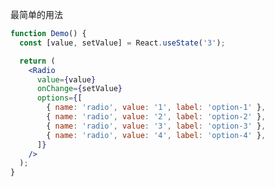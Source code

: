最简单的用法

```jsx
function Demo() {
  const [value, setValue] = React.useState('3');

  return (
    <Radio
      value={value}
      onChange={setValue}
      options={[
        { name: 'radio', value: '1', label: 'option-1' },
        { name: 'radio', value: '2', label: 'option-2' },
        { name: 'radio', value: '3', label: 'option-3' },
        { name: 'radio', value: '4', label: 'option-4' },
      ]}
    />
  );
}
```
